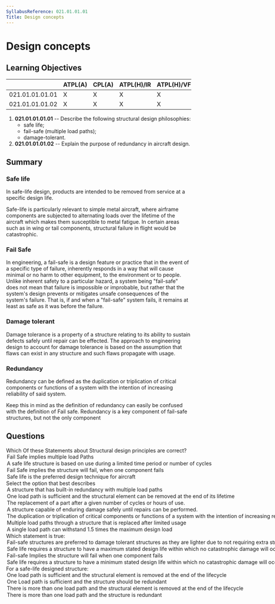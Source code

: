 ```yaml
---
SyllabusReference: 021.01.01.01
Title: Design concepts
---
```


# Design concepts

## Learning Objectives

|                 | ATPL(A) | CPL(A) | ATPL(H)/IR | ATPL(H)/VFR | CPL(H) | IR  | CBIR(A) |
| --------------- | ------- | ------ | ---------- | ----------- | ------ | --- | ------- |
| 021.01.01.01.01 | X       | X      | X          | X           | X      |     |         |
| 021.01.01.01.02 | X       | X      | X          | X           | X      |     |         |

1. **021.01.01.01.01** -- Describe the following structural design philosophies:
   - safe life;
   - fail-safe (multiple load paths);
   - damage-tolerant.
2. **021.01.01.01.02** -- Explain the purpose of redundancy in aircraft design.

## Summary

### Safe life

In safe-life design, products are intended to be removed from service at a
specific design life.

Safe-life is particularly relevant to simple metal aircraft, where airframe
components are subjected to alternating loads over the lifetime of the aircraft
which makes them susceptible to metal fatigue. In certain areas such as in wing
or tail components, structural failure in flight would be catastrophic.

<Source href="https://en.wikipedia.org/wiki/Safe-life_design" />

### Fail Safe

In engineering, a fail-safe is a design feature or practice that in the event of
a specific type of failure, inherently responds in a way that will cause minimal
or no harm to other equipment, to the environment or to people. Unlike inherent
safety to a particular hazard, a system being "fail-safe" does not mean that
failure is impossible or improbable, but rather that the system's design
prevents or mitigates unsafe consequences of the system's failure. That is, if
and when a "fail-safe" system fails, it remains at least as safe as it was
before the failure.

<Source href="https://en.wikipedia.org/wiki/Fail-safe" />

### Damage tolerant

Damage tolerance is a property of a structure relating to its ability to sustain
defects safely until repair can be effected. The approach to engineering design
to account for damage tolerance is based on the assumption that flaws can exist
in any structure and such flaws propagate with usage.

<Source href="https://en.wikipedia.org/wiki/Damage_tolerance" />

### Redundancy

Redundancy can be defined as the duplication or triplication of critical
components or functions of a system with the intention of increasing reliability
of said system.

Keep this in mind as the definition of redundancy can easily be confused with
the definition of Fail safe. Redundancy is a key component of fail-safe
structures, but not the only component

## Questions

<Question variant="oneTwo" id="iP2fRJB3">
  <Text>
    Which Of these Statements about Structural design principles are correct?
  </Text>
  <Option id="iP2fRJB3-1" correct>
    Fail Safe implies multiple load Paths
  </Option>
  <Option id="iP2fRJB3-2" correct>
    A safe life structure is based on use during a limited time period or number
    of cycles
  </Option>
  <Option id="iP2fRJB3-3">
    Fail Safe implies the structure will fail, when one component fails
  </Option>
  <Option id="iP2fRJB3-4">
    Safe life is the preferred design technique for aircraft
  </Option>
</Question>

<Question variant="definition" id="ifq2fRJB3">
  <Text>
    Select the option that best describes <Subject />
  </Text>
  <Option id="ifq2fRJB3-1" subject="a fail-safe designed structure">
    A structure that has built-in redundancy with multiple load paths
  </Option>
  <Option id="ifq2fRJB3-2" subject="a Safe-life structure">
    One load path is sufficient and the structural element can be removed at the
    end of its lifetime
  </Option>
  <Option id="ifq2fRJB3-3" subject="a Safe-life structure">
    The replacement of a part after a given number of cycles or hours of use.
  </Option>
  <Option id="ifq2fRJB3-4" subject="a Damage tolerant structure">
    A structure capable of enduring damage safely until repairs can be
    performed.
  </Option>
  <Option id="ifq2fRJB3-5" subject="Redundancy">
    The duplication or triplication of critical components or functions of a
    system with the intention of increasing reliability of said system.
  </Option>
  <Option id="ifq2fRJB3-6">
    Multiple load paths through a structure that is replaced after limited usage
  </Option>
  <Option id="ifq2fRJB3-7">
    A single load path can withstand 1.5 times the maximum design load
  </Option>
</Question>

<Question variant="oneCorrect" id="tL3SJLG3">
  <Text>Which statement is true:</Text>
  <Option id="tL3SJLG3-1">
    Fail-safe structures are preferred to damage tolerant structures as they are
    lighter due to not requiring extra structural members
  </Option>
  <Option id="tL3SJLG3-2">
    Safe life requires a structure to have a maximum stated design life within
    which no catastrophic damage will occur
  </Option>
  <Option id="tL3SJLG3-3">
    Fail-safe Implies the structure will fail when one component fails
  </Option>
  <Option id="tL3SJLG3-4" correct>
    Safe life requires a structure to have a minimum stated design life within
    which no catastrophic damage will occur
  </Option>
</Question>

<Question variant="oneCorrect" id="Gf2iDuuo">
  <Text>For a safe-life designed structure:</Text>
  <Option id="Gf2iDuuo-1" correct>
    One load path is sufficient and the structural element is removed at the end
    of the lifecycle
  </Option>
  <Option id="Gf2iDuuo-2">
    One Load path is sufficient and the structure should be redundant
  </Option>
  <Option id="Gf2iDuuo-3">
    There is more than one load path and the structural element is removed at
    the end of the lifecycle
  </Option>
  <Option id="Gf2iDuuo-4">
    There is more than one load path and the structure is redundant
  </Option>
</Question>
